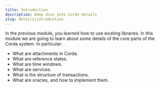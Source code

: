 ```yaml
---
title: Introduction
description: Deep dive into Corda details
slug: details/introduction
---
```


In the previous module, you learned how to use existing libraries. In this module we are going to learn about some details of the core parts of the Corda system. In particular:

* What are attachments in Corda.
* What are reference states.
* What are time windows.
* What are services.
* What is the structure of transactions.
* What are oracles, and how to implement them.
